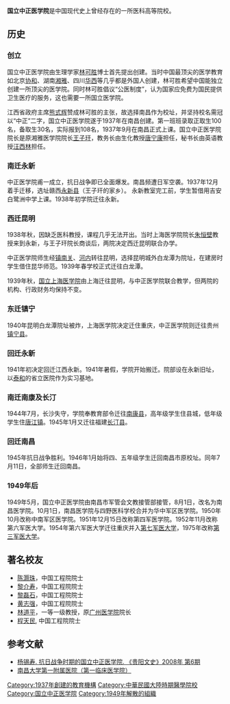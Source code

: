 '''国立中正医学院'''是中国现代史上曾经存在的一所医科高等院校。

== 历史 ==
=== 创立 ===
国立中正医学院由生理学家[[林可胜|林可胜]]博士首先提出创建。当时中国最顶尖的医学教育如北京[[北京协和医学院|协和]]、湖南[[湘雅医学院|湘雅]]、四川[[华西医学院|华西]]等几乎都是外国人创建，林可胜希望中国能独立创建一所顶尖的医学院。同时林可胜倡议“公医制度”，认为国家应免费为国民提供卫生医疗的服务，这也需要一所国立医学院。

江西省政府主席[[熊式辉|熊式辉]]赞成林可胜的主张，故选择南昌作为校址，并坚持校名需冠以“中正”二字，国立中正医学院遂于1937年在南昌创建。第一班班录取正取生100名，备取生30名，实际报到108名，1937年9月在南昌正式上课。国立中正医学院院长是原湘雅医学院院长[[王子玕|王子玕]]，教务长由生化教授[[唐宁康|唐宁康]]担任，秘书长由英语教授[[汪西林|汪西林]]担任。

=== 南迁永新 ===
中正医学院甫一成立，抗日战争即已全面爆发。南昌频遭日军空袭。1937年12月着手迁移，选址赣西[[永新县|永新县]]（王子玕的家乡）。 永新教室完工前，学生暂借用吉安白鹭洲中学上课。1938年初学院迁往永新。

=== 西迁昆明 ===
1938年秋，因缺乏医科教授，课程几乎无法开出。当时上海医学院院长[[朱恒壁|朱恒壁]]教授来到永新，与王子玕院长商谈后，两院决定西迁昆明联合办学。

中正医学院师生经[[镇南关|镇南关]]、[[河内|河内]]转往昆明，选择昆明城外白龙潭为院址，在建房时学生借住昆华师范。1939年春学校正式迁往白龙潭。

1939年秋，[[国立上海医学院|国立上海医学院]]由上海迁往昆明，与中正医学院联合教学，但两院的机构、行政财务均保持不变。

=== 东迁镇宁 ===
1940年昆明白龙潭院址被炸，上海医学院决定迁住重庆，中正医学院则迁往贵州[[镇宁县|镇宁县]]。

=== 回迁永新 ===
1941年初决定回迁江西永新。1941年暑假，学院开始搬迁。院部设在永新旧址，以[[泰和县|泰和]]的省立医院作为实习基地。

=== 南迁南康及长汀 ===
1944年7月，长沙失守，学院奉教育部令迁往[[南康县|南康县]]，高年级学生住县城，低年级学生住[[唐江镇|唐江镇]]。1945年1月又迁往福建[[长汀县|长汀县]]。

=== 回迁南昌 ===
1945年抗日战争胜利。1946年1月始将四、五年级学生迁回南昌市原校址。同年7月11日，全部师生迁回南昌。

=== 1949年后 ===
1949年5月，国立中正医学院由南昌市军管会文教接管部接管，8月1日，改名为南昌医学院。10月1日，南昌医学院与四野医科学校合并为华中军区医学院。1950年10月改称中南军区医学院。1951年12月15日改称第四军医学院。1952年11月改称第六军医大学。1954年第六军医大学迁往重庆并入[[第七军医大学|第七军医大学]]，1975年改称[[第三军医大学|第三军医大学]]。

== 著名校友 ==
* [[陈灏珠|陈灏珠]]，中国工程院院士
* [[黎介寿|黎介寿]]，中国工程院院士
* [[黎磊石|黎磊石]]，中国工程院院士
* [[黃志強_(外科學專家)|黄志强]]，中国工程院院士
* [[林道平|林道平]]，一等一级教授，原[[广州医科大学|广州医学院]]院长
* [[程天民|程天民]], 中国工程院院士

==参考文献==
{{reflist}}
*[http://221.237.164.10:10000/book/00000012/pdf/00000200.pdf 杨锡寿. 抗日战争时期的国立中正医学院. 《贵阳文史》2008年 第6期]{{dead link|date=2017年12月 |bot=InternetArchiveBot |fix-attempted=yes }}
*[https://web.archive.org/web/20160304065734/http://dag.ncu.edu.cn/title/lshg/ncdxyxs/diyilinchuang.html 南昌大学第一附属医院（第一临床医学院）]

{{中華民國大陸時期大專院校}}
{{Authority control}}

{{DEFAULTSORT:g}}
[[Category:1937年創建的教育機構|Category:1937年創建的教育機構]]
[[Category:中華民國大陸時期醫學院校|Category:中華民國大陸時期醫學院校]]
[[Category:国立中正医学院|Category:国立中正医学院]]
[[Category:1949年解散的組織|Category:1949年解散的組織]]